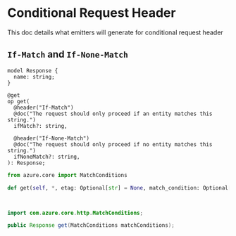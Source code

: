 
# Conditional Request Header

This doc details what emitters will generate for conditional request header

## `If-Match` and `If-None-Match`

<Tabs>
<TabItem value="typespec" label="TypeSpec" default>

```typespec
model Response {
  name: string;
}

@get
op get(
  @header("If-Match")
  @doc("The request should only proceed if an entity matches this string.")
  ifMatch?: string,

  @header("If-None-Match")
  @doc("The request should only proceed if no entity matches this string.")
  ifNoneMatch?: string,
): Response;
```

</TabItem>

<TabItem value="python" label="Python">

```python
from azure.core import MatchConditions

def get(self, *, etag: Optional[str] = None, match_condition: Optional[MatchConditions] = None) -> Response:
```

</TabItem>
<TabItem value="csharp" label="CSharp" >

```csharp

```

</TabItem>
<TabItem value="typescript" label="Typescript" >

```typescript

```

</TabItem>
<TabItem value="java" label="Java" >

```java
import com.azure.core.http.MatchConditions;

public Response get(MatchConditions matchConditions);
```

</TabItem>
<TabItem value="go" label="Go" >

```go

```

</TabItem>
</Tabs>
